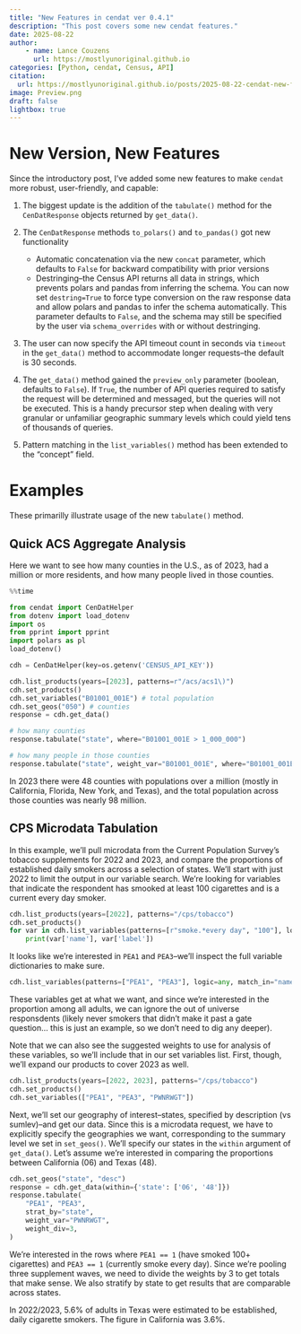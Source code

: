 ```yaml
---
title: "New Features in cendat ver 0.4.1"
description: "This post covers some new cendat features."
date: 2025-08-22
author:
    - name: Lance Couzens
      url: https://mostlyunoriginal.github.io  
categories: [Python, cendat, Census, API]
citation: 
  url: https://mostlyunoriginal.github.io/posts/2025-08-22-cendat-new-features/
image: Preview.png
draft: false
lightbox: true
---
```


# New Version, New Features

Since the introductory post, I've added some new features to make `cendat` more robust, user-friendly, and capable:

  1. The biggest update is the addition of the `tabulate()` method for the `CenDatResponse` objects returned by `get_data()`.

  2. The `CenDatResponse` methods `to_polars()` and `to_pandas()` got new functionality
     - Automatic concatenation via the new `concat` parameter, which defaults to `False` for backward compatibility with prior versions
     - Destringing--the Census API returns all data in strings, which prevents polars and pandas from inferring the schema. You can now set `destring=True` to force type conversion on the raw response data and allow polars and pandas to infer the schema automatically. This parameter defaults to `False`, and the schema may still be specified by the user via `schema_overrides` with or without destringing.

  3. The user can now specify the API timeout count in seconds via `timeout` in the `get_data()` method to accommodate longer requests--the default is 30 seconds.

  4. The `get_data()` method gained the `preview_only` parameter (boolean, defaults to `False`). If `True`, the number of API queries required to satisfy the request will be determined and messaged, but the queries will not be executed. This is a handy precursor step when dealing with very granular or unfamiliar geographic summary levels which could yield tens of thousands of queries.

  5. Pattern matching in the `list_variables()` method has been extended to the "concept" field.

# Examples

These primarilly illustrate usage of the new `tabulate()` method.

## Quick ACS Aggregate Analysis

Here we want to see how many counties in the U.S., as of 2023, had a million or more residents, and how many people lived in those counties.

```python
%%time

from cendat import CenDatHelper
from dotenv import load_dotenv
import os
from pprint import pprint
import polars as pl
load_dotenv()

cdh = CenDatHelper(key=os.getenv('CENSUS_API_KEY'))

cdh.list_products(years=[2023], patterns=r"/acs/acs1\)")
cdh.set_products()
cdh.set_variables("B01001_001E") # total population
cdh.set_geos("050") # counties
response = cdh.get_data()

# how many counties
response.tabulate("state", where="B01001_001E > 1_000_000")

# how many people in those counties
response.tabulate("state", weight_var="B01001_001E", where="B01001_001E > 1_000_000")
```

In 2023 there were 48 counties with populations over a million (mostly in California, Florida, New York, and Texas), and the total population across those counties was nearly 98 million.

## CPS Microdata Tabulation

In this example, we'll pull microdata from the Current Population Survey's tobacco supplements for 2022 and 2023, and compare the proportions of established daily smokers across a selection of states. We'll start with just 2022 to limit the output in our variable search. We're looking for variables that indicate the respondent has smooked at least 100 cigarettes and is a current every day smoker.

```python
cdh.list_products(years=[2022], patterns="/cps/tobacco")
cdh.set_products()
for var in cdh.list_variables(patterns=[r"smoke.*every day", "100"], logic=any):
    print(var['name'], var['label'])
```

It looks like we're interested in `PEA1` and `PEA3`--we'll inspect the full variable dictionaries to make sure.

```python
cdh.list_variables(patterns=["PEA1", "PEA3"], logic=any, match_in="name")
```

These variables get at what we want, and since we're interested in the proportion among all adults, we can ignore the out of universe responsdents (likely never smokers that didn't make it past a gate question... this is just an example, so we don't need to dig any deeper). 

Note that we can also see the suggested weights to use for analysis of these variables, so we'll include that in our set variables list. First, though, we'll expand our products to cover 2023 as well.

```python
cdh.list_products(years=[2022, 2023], patterns="/cps/tobacco")
cdh.set_products()
cdh.set_variables(["PEA1", "PEA3", "PWNRWGT"])
```

Next, we'll set our geography of interest--states, specified by description (vs sumlev)--and get our data. Since this is a microdata request, we have to explicitly specify the geographies we want, corresponding to the summary level we set in `set_geos()`. We'll specify our states in the `within` argument of `get_data()`. Let's assume we're interested in comparing the proportions between California (06) and Texas (48).

```python
cdh.set_geos("state", "desc")
response = cdh.get_data(within={'state': ['06', '48']})
response.tabulate(
    "PEA1", "PEA3",
    strat_by="state",
    weight_var="PWNRWGT",
    weight_div=3,
)
```

We're interested in the rows where `PEA1 == 1` (have smoked 100+ cigarettes) and `PEA3 == 1` (currently smoke every day). Since we're pooling three supplement waves, we need to divide the weights by 3 to get totals that make sense. We also stratify by state to get results that are comparable across states.

In 2022/2023, 5.6% of adults in Texas were estimated to be established, daily cigarette smokers. The figure in California was 3.6%.

